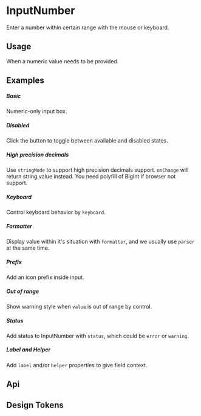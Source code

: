 
<Meta of={KitInputNumberStories} />

# InputNumber

Enter a number within certain range with the mouse or keyboard.

## Usage

When a numeric value needs to be provided.

## Examples

##### Basic

Numeric-only input box.

<CustomCanvas content={Examples.Basic} source={Sources.Basic} id="inputnumber-basic" />

##### Disabled

Click the button to toggle between available and disabled states.

<CustomCanvas content={Examples.Disabled} source={Sources.Disabled} id="inputnumber-disabled" />

##### High precision decimals

Use `stringMode` to support high precision decimals support. `onChange` will return string value instead. You need polyfill of BigInt if browser not support.

<CustomCanvas content={Examples.Precision} source={Sources.Precision} id="inputnumber-precision" />

##### Keyboard

Control keyboard behavior by `keyboard`.

<CustomCanvas content={Examples.Keyboard} source={Sources.Keyboard} id="inputnumber-keyboard" />

##### Formatter

Display value within it's situation with `formatter`, and we usually use `parser` at the same time.

<CustomCanvas content={Examples.Formatter} source={Sources.Formatter} id="inputnumber-formatter" />

##### Prefix

Add an icon prefix inside input.

<CustomCanvas content={Examples.Prefix} source={Sources.Prefix} id="inputnumber-prefix" />

##### Out of range

Show warning style when `value` is out of range by control.

<CustomCanvas content={Examples.Outrange} source={Sources.Outrange} id="inputnumber-out-range" />

##### Status

Add status to InputNumber with `status`, which could be `error` or `warning`.

<CustomCanvas content={Examples.Status} source={Sources.Status} id="inputnumber-status" />

##### Label and Helper

Add `label` and/or `helper` properties to give field context.

<CustomCanvas content={Examples.Wrapper} source={Sources.Wrapper} id="inputnumber-wrapper" />

## Api

<Canvas of={KitInputNumberStories.Api} />

<Controls of={KitInputNumberStories.Api} />

## Design Tokens

<DesignTokens path="components.InputNumber" tokens={fields?.components?.InputNumber} />
